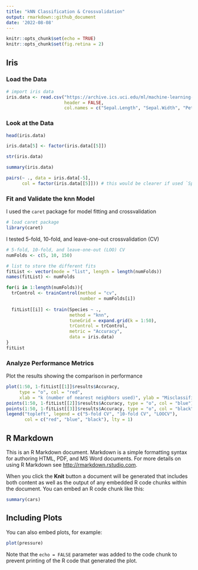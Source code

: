 ```yaml
---
title: "kNN Classification & Crossvalidation"
output: rmarkdown::github_document
date: '2022-08-08'
---
```


```r
knitr::opts_chunk$set(echo = TRUE)
knitr::opts_chunk$set(fig.retina = 2)
```

## Iris

### Load the Data

```r

# import iris data
iris.data <- read.csv("https://archive.ics.uci.edu/ml/machine-learning-databases/iris/bezdekIris.data", 
                      header = FALSE, 
                      col.names = c("Sepal.Length", "Sepal.Width", "Petal.Length", "Petal.Width", "Species"))


```

### Look at the Data

```r

head(iris.data)

iris.data[5] <- factor(iris.data[[5]])

str(iris.data)

summary(iris.data)

```

```r

pairs(~ ., data = iris.data[-5], 
      col = factor(iris.data[[5]])) # this would be clearer if used `Species` instead of `5` in the command

```

### Fit and Validate the knn Model

I used the `caret` package for model fitting and crossvalidation

```r

# load caret package
library(caret)

```

I tested 5-fold, 10-fold, and leave-one-out crossvalidation (CV)

```r

# 5-fold, 10-fold, and leave-one-out (LOO) CV
numFolds <- c(5, 10, 150)

# list to store the different fits
fitList <- vector(mode = "list", length = length(numFolds))
names(fitList) <- numFolds

for(i in 1:length(numFolds)){
  trControl <- trainControl(method = "cv",
                            number = numFolds[i])
  
  fitList[[i]] <- train(Species ~ .,
                        method = "knn",
                        tuneGrid = expand.grid(k = 1:50),
                        trControl = trControl,
                        metric = "Accuracy",
                        data = iris.data)
}
fitList

```

### Analyze Performance Metrics

Plot the results showing the comparison in performance

```r

plot(1:50, 1-fitList[[1]]$results$Accuracy,
     type = "o", col = "red",
     xlab = "k (number of nearest neighbors used)", ylab = "Misclassification Error Rate")
points(1:50, 1-fitList[[2]]$results$Accuracy, type = "o", col = "blue")
points(1:50, 1-fitList[[3]]$results$Accuracy, type = "o", col = "black")
legend("topleft", legend = c("5-fold CV", "10-fold CV", "LOOCV"),
       col = c("red", "blue", "black"), lty = 1)

```



## R Markdown

This is an R Markdown document. Markdown is a simple formatting syntax for authoring HTML, PDF, and MS Word documents. For more details on using R Markdown see <http://rmarkdown.rstudio.com>.

When you click the **Knit** button a document will be generated that includes both content as well as the output of any embedded R code chunks within the document. You can embed an R code chunk like this:

```r
summary(cars)
```

## Including Plots

You can also embed plots, for example:

```r
plot(pressure)
```

Note that the `echo = FALSE` parameter was added to the code chunk to prevent printing of the R code that generated the plot.


```r



```

